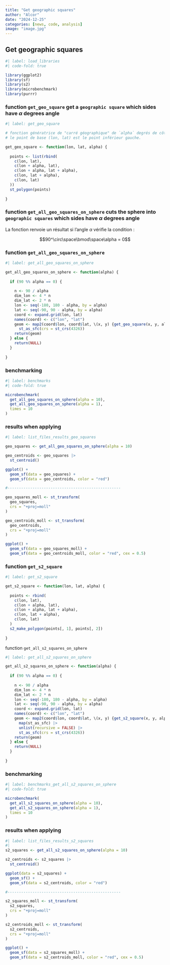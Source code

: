 ```yaml
---
title: "Get geographic squares"
author: "Alcor"
date: "2024-12-25"
categories: [news, code, analysis]
image: "image.jpg"
---
```


## Get geographic squares

```r
#| label: load_libraries
#| code-fold: true

library(ggplot2)
library(sf)
library(s2)
library(microbenchmark)
library(purrr)

```

### function `get_geo_square` get a `geographic square` which sides have $\alpha$ degrees angle

```r
#| label: get_geo_square

# fonction génératrice de "carré géographique" de `alpha` degrés de côté
# le point de base (lon, lat) est le point inférieur gauche. 

get_geo_square <- function(lon, lat, alpha) {
  
  points <- list(rbind(
    c(lon, lat),
    c(lon + alpha, lat),
    c(lon + alpha, lat + alpha),
    c(lon, lat + alpha),
    c(lon, lat)
  ))
  st_polygon(points)
  
}

```


### function `get_all_geo_squares_on_sphere` cuts the sphere into `geographic squares` which sides have $\alpha$ degrees angle

::: {.callout-note collapse="false"}

La fonction renvoie un résultat si l'angle $\alpha$ vérifie la condition :

$$90^\circ\space\bmod\space\alpha = 0$$
:::

### function `get_all_geo_squares_on_sphere`

```r
#| label: get_all_geo_squares_on_sphere

get_all_geo_squares_on_sphere <- function(alpha) {
  
  if (90 %% alpha == 0) {
    
    n <- 90 / alpha
    dim_lon <- 4 * n
    dim_lat <- 2 * n
    lon <- seq(-180, 180 - alpha, by = alpha)
    lat <- seq(-90, 90 - alpha, by = alpha)
    coord <- expand.grid(lon, lat)
    names(coord) <- c("lon", "lat")
    geom <- map2(coord$lon, coord$lat, \(x, y) {get_geo_square(x, y, alpha)}) |> 
      st_as_sfc(crs = st_crs(4326))
    return(geom)
  } else {
    return(NULL)
  }
  
}

```

### benchmarking

```r
#| label: benchmarks
#| code-fold: true

microbenchmark(
  get_all_geo_squares_on_sphere(alpha = 10),
  get_all_geo_squares_on_sphere(alpha = 1),
  times = 10
)

```

### results when applying

```r
#| label: list_files_results_geo_squares

geo_squares <- get_all_geo_squares_on_sphere(alpha = 10)

geo_centroids <- geo_squares |> 
  st_centroid()

ggplot() +
  geom_sf(data = geo_squares) +
  geom_sf(data = geo_centroids, color = "red")

#--------------------------------------------------

geo_squares_moll <- st_transform(
  geo_squares,
  crs = "+proj=moll"
)

geo_centroids_moll <- st_transform(
  geo_centroids,
  crs = "+proj=moll"
)

ggplot() +
  geom_sf(data = geo_squares_moll) +
  geom_sf(data = geo_centroids_moll, color = "red", cex = 0.5)

```

### function `get_s2_square`

```r
#| label: get_s2_square

get_s2_square <- function(lon, lat, alpha) {
  
  points <- rbind(
    c(lon, lat),
    c(lon + alpha, lat),
    c(lon + alpha, lat + alpha),
    c(lon, lat + alpha),
    c(lon, lat)
  )
  s2_make_polygon(points[, 1], points[, 2])
  
}

```

function `get_all_s2_squares_on_sphere`

```r
#| label: get_all_s2_squares_on_sphere

get_all_s2_squares_on_sphere <- function(alpha) {
  
  if (90 %% alpha == 0) {
    
    n <- 90 / alpha
    dim_lon <- 4 * n
    dim_lat <- 2 * n
    lon <- seq(-180, 180 - alpha, by = alpha)
    lat <- seq(-90, 90 - alpha, by = alpha)
    coord <- expand.grid(lon, lat)
    names(coord) <- c("lon", "lat")
    geom <- map2(coord$lon, coord$lat, \(x, y) {get_s2_square(x, y, alpha)}) |>
      map(st_as_sfc) |> 
      unlist(recursive = FALSE) |> 
      st_as_sfc(crs = st_crs(4326))
    return(geom)
  } else {
    return(NULL)
  }
  
}

```

### benchmarking

```r
#| label: benchmarks_get_all_s2_squares_on_sphere
#| code-fold: true

microbenchmark(
  get_all_s2_squares_on_sphere(alpha = 10),
  get_all_s2_squares_on_sphere(alpha = 1),
  times = 10
)

```

### results when applying

```r
#| label: list_files_results_s2_squares
#| 
s2_squares <- get_all_s2_squares_on_sphere(alpha = 10)

s2_centroids <- s2_squares |> 
  st_centroid()

ggplot(data = s2_squares) +
  geom_sf() +
  geom_sf(data = s2_centroids, color = "red")

#--------------------------------------------------

s2_squares_moll <- st_transform(
  s2_squares,
  crs = "+proj=moll"
)

s2_centroids_moll <- st_transform(
  s2_centroids,
  crs = "+proj=moll"
)

ggplot() +
  geom_sf(data = s2_squares_moll) +
  geom_sf(data = s2_centroids_moll, color = "red", cex = 0.5)

```

